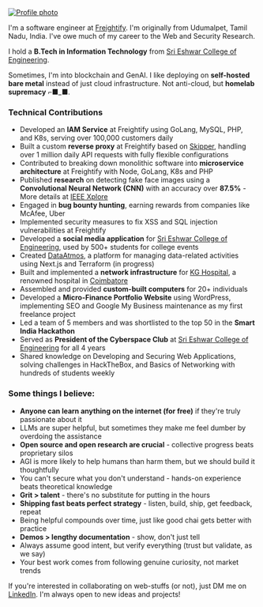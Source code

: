 
<div className="sm:block hidden">
  <a href={siteConfig.social.github} target="_blank">
    <Image
      src="/profile.jpg"
      alt="Profile photo"
      className="rounded-full bg-gray-100 block  lg:mb-5 mb-10 mx-auto sm:float-right sm:ml-5 sm:mb-5 grayscale hover:grayscale-0"
      unoptimized
      width={160}
      height={160}
      priority
    />
  </a>
</div>

I'm a software engineer at [Freightify](https://www.freightify.com/). I'm originally from Udumalpet, Tamil Nadu, India. I've owe much of my career to the Web and Security Research.

I hold a **B.Tech in Information Technology** from [Sri Eshwar College of Engineering](https://sece.ac.in/).

Sometimes, I'm into blockchain and GenAI. I like deploying on **self-hosted bare metal** instead of just cloud infrastructure. Not anti-cloud, but **homelab supremacy** ⌐■_■.

### Technical Contributions

- Developed an **IAM Service** at Freightify using GoLang, MySQL, PHP, and K8s, serving over 100,000 customers daily
- Built a custom **reverse proxy** at Freightify based on [Skipper](https://opensource.zalando.com/skipper/), handling over 1 million daily API requests with fully flexible configurations
- Contributed to breaking down monolithic software into **microservice architecture** at Freightify with Node, GoLang, K8s and PHP
- Published **research** on detecting fake face images using a **Convolutional Neural Network (CNN)** with an accuracy over **87.5%** - More details at [IEEE Xplore](https://ieeexplore.ieee.org/document/10046797)
- Engaged in **bug bounty hunting**, earning rewards from companies like McAfee, Uber
- Implemented security measures to fix XSS and SQL injection vulnerabilities at Freightify
- Developed a **social media application** for [Sri Eshwar College of Engineering](https://sece.ac.in/), used by 500+ students for college events
- Created [DataAtmos](https://dev.dataatmos.com/), a platform for managing data-related activities using Next.js and Terraform (in progress)
- Built and implemented a **network infrastructure** for [KG Hospital](https://www.kghospital.com/), a renowned hospital in [Coimbatore](https://www.google.com/search?q=coimbatore)
- Assembled and provided **custom-built computers** for 20+ individuals
- Developed a **Micro-Finance Portfolio Website** using WordPress, implementing SEO and Google My Business maintenance as my first freelance project
- Led a team of 5 members and was shortlisted to the top 50 in the **Smart India Hackathon**
- Served as **President of the Cyberspace Club** at [Sri Eshwar College of Engineering](https://sece.ac.in/) for all 4 years
- Shared knowledge on Developing and Securing Web Applications, solving challenges in HackTheBox, and Basics of Networking with hundreds of students weekly

### Some things I believe:

- **Anyone can learn anything on the internet (for free)** if they're truly passionate about it
- LLMs are super helpful, but sometimes they make me feel dumber by overdoing the assistance  
- **Open source and open research are crucial** - collective progress beats proprietary silos
- AGI is more likely to help humans than harm them, but we should build it thoughtfully
- You can't secure what you don't understand - hands-on experience beats theoretical knowledge
- **Grit > talent** - there's no substitute for putting in the hours
- **Shipping fast beats perfect strategy** - listen, build, ship, get feedback, repeat
- Being helpful compounds over time, just like good chai gets better with practice
- **Demos > lengthy documentation** - show, don't just tell
- Always assume good intent, but verify everything (trust but validate, as we say)
- Your best work comes from following genuine curiosity, not market trends


If you're interested in collaborating on web-stuffs (or not), just DM me on [LinkedIn](https://www.linkedin.com/in/raghunandhanvr/). I'm always open to new ideas and projects!

<div className="mt-8 text-gray-400">
  <div className="grid grid-cols-6 gap-4 lg:hidden">
    <SiGoland size={24} />
    <SiTypescript size={24} />
    <SiPhp size={24} />
    <SiJavascript size={24} />
    <SiPython size={24} />
    <SiSolidity size={24} />
    <SiAmazon size={24} />
    <SiApachekafka size={24} />
    <SiLinux size={24} />
    <SiTerraform size={24} />
    <SiGit size={24} />
    <SiBurpsuite size={24} />
    <SiWireshark size={24} />
    <SiPostgresql size={24} />
    <SiMysql size={24} />
    <SiMongodb size={24} />
    <SiBitcoin size={24} />
    <SiEthereum size={24} />
  </div>
  <div className="hidden lg:flex justify-center space-x-4">
    <SiGoland size={24} />
    <SiTypescript size={24} />
    <SiPhp size={24} />
    <SiJavascript size={24} />
    <SiPython size={24} />
    <SiSolidity size={24} />
    <SiAmazon size={24} />
    <SiApachekafka size={24} />
    <SiLinux size={24} />
    <SiTerraform size={24} />
    <SiGit size={24} />
    <SiBurpsuite size={24} />
    <SiWireshark size={24} />
    <SiPostgresql size={24} />
    <SiMysql size={24} />
    <SiMongodb size={24} />
    <SiBitcoin size={24} />
    <SiEthereum size={24} />
  </div>
</div>
